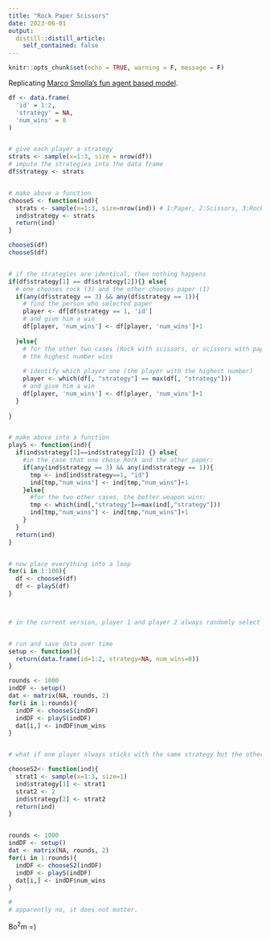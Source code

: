 ```yaml
---
title: "Rock Paper Scissors"
date: 2023-06-01
output:
  distill::distill_article:
    self_contained: false
---
```



```r
knitr::opts_chunk$set(echo = TRUE, warning = F, message = F)

```

Replicating [Marco Smolla's fun agent based model](https://marcosmolla.wordpress.com/2015/07/16/an-introduction-to-agent-based-modelling-in-r/). 

```r

df <- data.frame(
  'id' = 1:2,
  'strategy' = NA,
  'num_wins' = 0
)


# give each player a strategy
strats <- sample(x=1:3, size = nrow(df))
# impute the strategies into the data frame
df$strategy <- strats


# make above a function
chooseS <- function(ind){
  strats <- sample(x=1:3, size=nrow(ind)) # 1:Paper, 2:Scissors, 3:Rock
  ind$strategy <- strats
  return(ind)
}

chooseS(df)
chooseS(df)


# if the strategies are identical, then nothing happens
if(df$strategy[1] == df$strategy[2]){} else{
  # one chooses rock (3) and the other chooses paper (1)
  if(any(df$strategy == 3) && any(df$strategy == 1)){
    # find the person who selected paper
    player <- df[df$strategy == 1, 'id']
    # and give him a win
    df[player, 'num_wins'] <- df[player, 'num_wins']+1
   
  }else{
    # for the other two cases (Rock with scissors, or scissors with paper)
    # the highest number wins
   
    # identify which player one (the player with the highest number)
    player <- which(df[, "strategy"] == max(df[, "strategy"]))
    # and give him a win
    df[player, 'num_wins'] <- df[player, 'num_wins']+1
  }
 
}


# make above into a function
playS <- function(ind){
  if(ind$strategy[1]==ind$strategy[2]) {} else{
    #in the case that one chose Rock and the other paper:
    if(any(ind$strategy == 3) && any(ind$strategy == 1)){
      tmp <- ind[ind$strategy==1, "id"]
      ind[tmp,"num_wins"] <- ind[tmp,"num_wins"]+1
    }else{
      #for the two other cases, the better weapon wins:
      tmp <- which(ind[,"strategy"]==max(ind[,"strategy"]))
      ind[tmp,"num_wins"] <- ind[tmp,"num_wins"]+1
    }
  }
  return(ind)
}


# now place everything into a loop
for(i in 1:100){
  df <- chooseS(df)
  df <- playS(df)
}



# in the current version, player 1 and player 2 always randomly select a strategy at each period


# run and save data over time
setup <- function(){
  return(data.frame(id=1:2, strategy=NA, num_wins=0))
}

rounds <- 1000
indDF <- setup()
dat <- matrix(NA, rounds, 2)
for(i in 1:rounds){
  indDF <- chooseS(indDF)
  indDF <- playS(indDF)
  dat[i,] <- indDF$num_wins
}


# what if one player always sticks with the same strategy but the other player randomly selects?

chooseS2<- function(ind){
  strat1 <- sample(x=1:3, size=1)
  ind$strategy[1] <- strat1
  strat2 <- 2
  ind$strategy[2] <- strat2
  return(ind)
}


rounds <- 1000
indDF <- setup()
dat <- matrix(NA, rounds, 2)
for(i in 1:rounds){
  indDF <- chooseS2(indDF)
  indDF <- playS(indDF)
  dat[i,] <- indDF$num_wins
}

#
# apparently no, it does not matter.

```



Bo$^2$m =)

